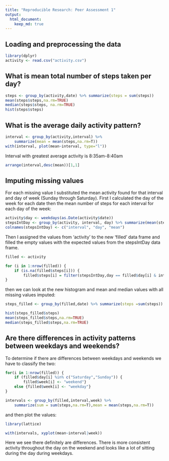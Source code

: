 ```yaml
---
title: "Reproducible Research: Peer Assessment 1"
output: 
  html_document:
    keep_md: true
---
```



## Loading and preprocessing the data

```r
library(dplyr)
activity <- read.csv("activity.csv")

```

## What is mean total number of steps taken per day?
```r
steps <- group_by(activity,date) %>% summarize(steps = sum(steps))
mean(steps$steps,na.rm=TRUE)
median(steps$steps, na.rm=TRUE)
hist(steps$steps)
```

## What is the average daily activity pattern?
```r
interval <- group_by(activity,interval) %>% 
    summarize(mean = mean(steps,na.rm=T))
with(interval, plot(mean~interval, type="l"))
```

Interval with greatest average activity is 8:35am-8:40am
```r
arrange(interval,desc(mean))[1,1]
```


## Imputing missing values

For each missing value I substituted the mean activity found for that interval and day of week (Sunday through Saturday). First I calculated the day of the week for each date then the mean number of steps for each interval for each day of the week:
```r
activity$day <- weekdays(as.Date(activity$date))
stepsIntDay <- group_by(activity, interval, day) %>% summarize(mean(steps, na.rm=T))
colnames(stepsIntDay) <- c("interval", "day", "mean")
```
Then I assigned the values from 'activity' to the new 'filled' data frame and filled the empty values with the expected values from the stepsIntDay data frame.

```r

filled <- activity

for (i in 1:nrow(filled)) {
    if (is.na(filled$steps[i])) { 
        filled$steps[i] = filter(stepsIntDay,day == filled$day[i] & interval == filled$interval[i])$mean}
}

```
then we can look at the new histogram and mean and median values with all missing values imputed:

```r

steps_filled <- group_by(filled,date) %>% summarize(steps =sum(steps))

hist(steps_filled$steps)
mean(steps_filled$steps,na.rm=TRUE)
median(steps_filled$steps,na.rm=TRUE)
```

## Are there differences in activity patterns between weekdays and weekends?

To determine if there are differences between weekdays and weekends we have to classify the two:

```r
for(i in 1:nrow(filled)) { 
    if (filled$day[i] %in% c("Saturday","Sunday")) { 
        filled$week[i] <- "weekend"} 
    else {filled$week[i] <- "weekday"}
}

intervals <- group_by(filled,interval,week) %>% 
    summarize(sum = sum(steps,na.rm=T),mean = mean(steps,na.rm=T))


```

and then plot the values:
```r
library(lattice)

with(intervals, xyplot(mean~interval|week))

```

Here we see there definitely are differences. There is more consistent activity throughout the day on the weekend and looks like a lot of sitting during the day during weekdays.